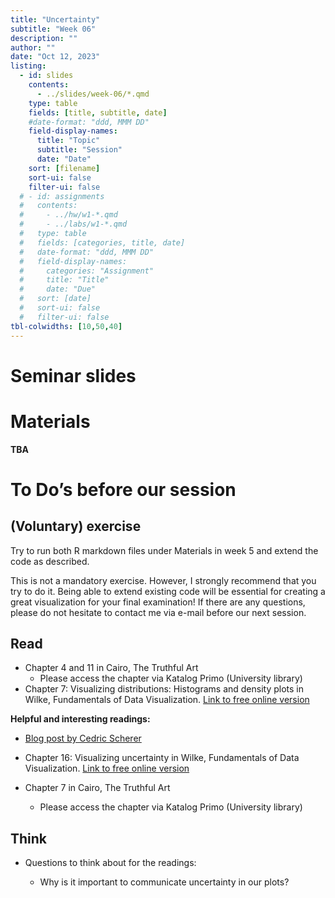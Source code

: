 ```yaml
---
title: "Uncertainty"
subtitle: "Week 06"
description: ""
author: ""
date: "Oct 12, 2023"
listing:
  - id: slides
    contents:
      - ../slides/week-06/*.qmd
    type: table
    fields: [title, subtitle, date]
    #date-format: "ddd, MMM DD"
    field-display-names:
      title: "Topic"
      subtitle: "Session"
      date: "Date"
    sort: [filename]
    sort-ui: false
    filter-ui: false
  # - id: assignments
  #   contents:
  #     - ../hw/w1-*.qmd
  #     - ../labs/w1-*.qmd
  #   type: table
  #   fields: [categories, title, date]
  #   date-format: "ddd, MMM DD"
  #   field-display-names:
  #     categories: "Assignment"
  #     title: "Title"
  #     date: "Due"
  #   sort: [date]
  #   sort-ui: false
  #   filter-ui: false
tbl-colwidths: [10,50,40]
---
```


# Seminar slides

::: {#slides}
:::

# Materials

**TBA**

# To Do's before our session

::: panel-tabset
## (Voluntary) exercise

Try to run both R markdown files under Materials in week 5 and extend the code as described.

This is not a mandatory exercise. However, I strongly recommend that you try to do it. Being able to extend existing code will be essential for creating a great visualization for your final examination! If there are any questions, please do not hesitate to contact me via e-mail before our next session.

## Read

-   Chapter 4 and 11 in Cairo, The Truthful Art
    -   Please access the chapter via Katalog Primo (University library)
-   Chapter 7: Visualizing distributions: Histograms and density plots in Wilke, Fundamentals of Data Visualization. [Link to free online version](https://clauswilke.com/dataviz/histograms-density-plots.html)

**Helpful and interesting readings:**

-   [Blog post by Cedric Scherer](https://www.cedricscherer.com/2021/06/06/visualizing-distributions-with-raincloud-plots-and-how-to-create-them-with-ggplot2/)

-   Chapter 16: Visualizing uncertainty in Wilke, Fundamentals of Data Visualization. [Link to free online version](https://clauswilke.com/dataviz/visualizing-uncertainty.html)

-   Chapter 7 in Cairo, The Truthful Art

    -   Please access the chapter via Katalog Primo (University library)

## Think

-   Questions to think about for the readings:

    -   Why is it important to communicate uncertainty in our plots?
:::
